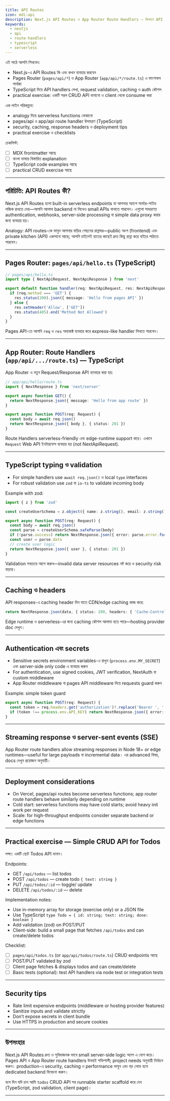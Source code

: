```yaml
---
title: API Routes
icon: mdi:api
description: Next.js API Routes ও App Router Route Handlers — কিভাবে API endpoints বানাবেন, TypeScript দিয়ে লিখবেন, caching, authentication ও deployment টিপস
keywords:
  - nextjs
  - api
  - route-handlers
  - typescript
  - serverless
---
```


এই পাঠে আপনি শিখবেন:

- Next.js-এ API Routes কি এবং কখন ব্যবহার করবেন
- Pages Router (`pages/api/*`) ও App Router (`app/api/*/route.ts`) এ ফাংশনাল পার্থক্য
- TypeScript দিয়ে API handlers লেখা, request validation, caching ও auth কৌশল
- practical exercise: একটি সরল CRUD API বানানো ও client থেকে consume করা

এক লাইন পরিকল্পনা:
- analogy দিয়ে serverless functions বোঝানো
- pages/api ও app/api route handler উদাহরণ (TypeScript)
- security, caching, response headers ও deployment tips
- practical exercise ও checklists

চেকলিস্ট:
- [ ] MDX frontmatter আছে
- [ ] বাংলা ভাষায় বিস্তারিত explanation
- [ ] TypeScript code examples আছে
- [ ] practical CRUD exercise আছে

---

## পরিচিতি: API Routes কী?

Next.js API Routes হলো built-in serverless endpoints যা আপনার অ্যাপে সার্ভার-সাইড লজিক রাখতে দেয়—আপনি আলাদা backend না লিখেও small APIs বানাতে পারবেন। এগুলো সাধারণত authentication, webhooks, server-side processing বা simple data proxy করার জন্য ব্যবহার হয়।

Analogy: API routes-কে ভাবুন আপনার বাড়ির পেছনের রান্নাঘর—public অংশ (frontend) এবং private kitchen (API) একসাথে আছে; আপনি চাইলেই হাতের কাছেই দ্রুত কিছু রান্না করে বাইরে পাঠাতে পারবেন।

---

## Pages Router: `pages/api/hello.ts` (TypeScript)

```ts
// pages/api/hello.ts
import type { NextApiRequest, NextApiResponse } from 'next'

export default function handler(req: NextApiRequest, res: NextApiResponse) {
  if (req.method === 'GET') {
    res.status(200).json({ message: 'Hello from pages API' })
  } else {
    res.setHeader('Allow', ['GET'])
    res.status(405).end('Method Not Allowed')
  }
}
```

Pages API-তে আপনি `req` ও `res` অবজেক্ট ব্যবহার করে express-like handler লিখতে পারবেন।

---

## App Router: Route Handlers (`app/api/.../route.ts`) — TypeScript

App Router এ নতুন Request/Response API ব্যাবহার করা হয়:

```ts
// app/api/hello/route.ts
import { NextResponse } from 'next/server'

export async function GET() {
  return NextResponse.json({ message: 'Hello from app route' })
}

export async function POST(req: Request) {
  const body = await req.json()
  return NextResponse.json({ body }, { status: 201 })
}
```

Route Handlers serverless-friendly এবং edge-runtime support করে। এখানে `Request` Web API ইনটারফেস ব্যবহার হয় (not NextApiRequest).

---

## TypeScript typing ও validation

- For simple handlers use `await req.json()` ও local `type` interfaces
- For robust validation use `zod` বা `io-ts` to validate incoming body

Example with zod:

```ts
import { z } from 'zod'

const createUserSchema = z.object({ name: z.string(), email: z.string().email() })

export async function POST(req: Request) {
  const body = await req.json()
  const parse = createUserSchema.safeParse(body)
  if (!parse.success) return NextResponse.json({ error: parse.error.format() }, { status: 400 })
  const user = parse.data
  // create user logic
  return NextResponse.json({ user }, { status: 201 })
}
```

Validation সবচেয়ে আগে করুন—invalid data server resources নষ্ট করে ও security risk বাড়ায়।

---

## Caching ও headers

API responses-এ caching header দিন যাতে CDN/edge caching কাজ করে:

```ts
return NextResponse.json(data, { status: 200, headers: { 'Cache-Control': 's-maxage=60, stale-while-revalidate=30' } })
```

Edge runtime ও serverless-এর জন্য caching কৌশল আলাদা হতে পারে—hosting provider doc দেখুন।

---

## Authentication এবং secrets

- Sensitive secrets environment variables-এ রাখুন (`process.env.MY_SECRET`) এবং server-side only code এ ব্যবহার করুন
- For authentication, use signed cookies, JWT verification, NextAuth বা custom middleware
- App Router middleware বা pages API middleware দিয়ে requests guard করুন

Example: simple token guard

```ts
export async function POST(req: Request) {
  const token = req.headers.get('authorization')?.replace('Bearer ', '')
  if (token !== process.env.API_KEY) return NextResponse.json({ error: 'unauthorized' }, { status: 401 })
}
```

---

## Streaming response ও server-sent events (SSE)

App Router route handlers allow streaming responses in Node 18+ or edge runtimes—useful for large payloads বা incremental data। এর advanced বিষয়, docs দেখুন প্রয়োজন অনুযায়ী।

---

## Deployment considerations

- On Vercel, pages/api routes become serverless functions; app router route handlers behave similarly depending on runtime
- Cold start: serverless functions may have cold starts; avoid heavy init work per request
- Scale: for high-throughput endpoints consider separate backend or edge functions

---

## Practical exercise — Simple CRUD API for Todos

লক্ষ্য: একটি ছোট Todos API বানান।

Endpoints:
- GET `/api/todos` — list todos
- POST `/api/todos` — create todo `{ text: string }`
- PUT `/api/todos/:id` — toggle/ update
- DELETE `/api/todos/:id` — delete

Implementation notes:
- Use in-memory array for storage (exercise only) or a JSON file
- Use TypeScript `type Todo = { id: string; text: string; done: boolean }`
- Add validation (zod) on POST/PUT
- Client-side: build a small page that fetches `/api/todos` and can create/delete todos

Checklist:
- [ ] `pages/api/todos.ts` (or `app/api/todos/route.ts`) CRUD endpoints আছে
- [ ] POST/PUT validated by zod
- [ ] Client page fetches & displays todos and can create/delete
- [ ] Basic tests (optional): test API handlers via node test or integration tests

---

## Security tips

- Rate limit expensive endpoints (middleware or hosting provider features)
- Sanitize inputs and validate strictly
- Don’t expose secrets in client bundle
- Use HTTPS in production and secure cookies

---

## উপসংহার

Next.js API Routes দ্রুত ও সুবিধাজনক ভাবে small server-side logic অ্যাপ এ যোগ করে। Pages API ও App Router route handlers উভয়ই শক্তিশালী; project needs অনুযায়ী নির্বাচন করুন। production-এ security, caching ও performance ভাবুন এবং বড় লোড হলে dedicated backend বিবেচনা করুন।

বলে দিন যদি চান আমি `todos` CRUD API সহ runnable starter scaffold করে দেব (TypeScript, zod validation, client page)।

---
